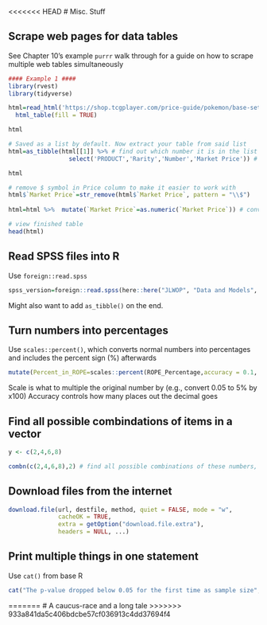 <<<<<<< HEAD
# Misc. Stuff

## Scrape web pages for data tables

See Chapter 10's example `purrr` walk through for a guide on how to scrape multiple web tables simultaneously 

```r

#### Example 1 ####
library(rvest)
library(tidyverse)

html=read_html('https://shop.tcgplayer.com/price-guide/pokemon/base-set') %>% 
  html_table(fill = TRUE)

html

# Saved as a list by default. Now extract your table from said list
html=as_tibble(html[[1]] %>% # find out which number it is in the list
                 select('PRODUCT','Rarity','Number','Market Price')) # if needed, specify which columns you want too

html

# remove $ symbol in Price column to make it easier to work with
html$`Market Price`=str_remove(html$`Market Price`, pattern = "\\$")
  
html=html %>%  mutate(`Market Price`=as.numeric(`Market Price`)) # convert from string to numeric

# view finished table
head(html)
```


## Read SPSS files into R

Use `foreign::read.spss`

```r
spss_version=foreign::read.spss(here::here("JLWOP", "Data and Models", "JLWOP_RYAN.sav"), to.data.frame = TRUE)
```

Might also want to add `as_tibble()` on the end.

## Turn numbers into percentages

Use `scales::percent()`, which converts normal numbers into percentages and includes the percent sign (%) afterwards

```r

mutate(Percent_in_ROPE=scales::percent(ROPE_Percentage,accuracy = 0.1, scale = 100))
```

Scale is what to multiple the original number by (e.g., convert 0.05 to 5% by x100)
Accuracy controls how many places out the decimal goes

## Find all possible combindations of items in a vector

```r
y <- c(2,4,6,8)

combn(c(2,4,6,8),2) # find all possible combinations of these numbers, drawn two at a time
```

## Download files from the internet

```r
download.file(url, destfile, method, quiet = FALSE, mode = "w",
              cacheOK = TRUE,
              extra = getOption("download.file.extra"),
              headers = NULL, ...)
```


## Print multiple things in one statement

Use `cat()` from base R

```r
cat("The p-value dropped below 0.05 for the first time as sample size", 100)
```

=======
# A caucus-race and a long tale
>>>>>>> 933a841da5c406bdcbe57cf036913c4dd37694f4
